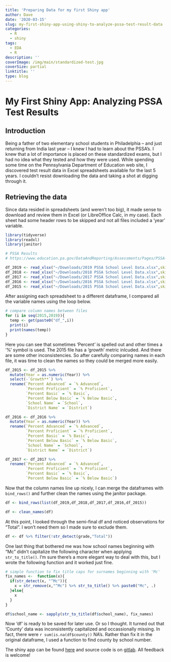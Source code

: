 ```yaml
---
title: 'Preparing Data for my first Shiny app'
author: Dave
date: '2020-03-15'
slug: my-first-shiny-app-using-shiny-to-analyze-pssa-test-result-data
categories:
  - R
  - shiny
tags:
  - EDA
  - R
description: ''
coverImage: /img/main/standardized-test.jpg
coverSize: partial
linktitle: ''
type: blog
---
```


# My First Shiny App: Analyzing PSSA Test Results

## Introduction

Being a father of two elementary school students in Philadelphia -- and just returning from India last year -- I knew I had to learn about the PSSA's. I knew that a lot of importance is placed on these standardized exams, but I had no idea what they tested and how they were used. While spending some time on the Pennsylvania Department of Education web site, I discovered test result data in Excel spreadsheets available for the last 5 years. I couldn't resist downloading the data and taking a shot at digging through it.

## Retrieving the data

Since data resided in spreadsheets (and weren't too big), it made sense to download and review them in Excel (or LibreOffice Calc, in my case). Each sheet had some header rows to be skipped and not all files included a 'year' variable.

```r
library(tidyverse)
library(readxl)
library(janitor)

# PSSA Results
# https://www.education.pa.gov/DataAndReporting/Assessments/Pages/PSSA-Results.aspx

df_2019 <- read_xlsx("~/Downloads/2019 PSSA School Level Data.xlsx",skip = 4) %>% mutate(Year = 2019)
df_2018 <- read_xlsx("~/Downloads/2018 PSSA School Level Data.xlsx",skip = 4) %>% mutate(Year = 2018)
df_2017 <- read_xlsx("~/Downloads/2017 PSSA School Level Data.xlsx",skip = 4) %>% mutate(Year = 2017)
df_2016 <- read_xlsx("~/Downloads/2016 PSSA School Level Data.xlsx",skip = 4)
df_2015 <- read_xlsx("~/Downloads/2015 PSSA School Level Data.xlsx",skip = 6)

```

After assigning each spreadsheet to a different dataframe, I compared all the variable names using the loop below.

```r
# compare column names between files
for (i in seq(2015,2019)){
  temp <- get(paste0("df_",i))
  print(i)
  print(names(temp))
}
```

Here you can see that sometimes 'Percent' is spelled out and other times a '%' symbol is used. The 2015 file has a 'growth' metric inlcuded. And there are some other inconsistencies. So after carefully comparing names in each file, it was time to clean the names so they could be merged more easily.

```r
df_2015 <- df_2015 %>%
  mutate(Year = as.numeric(Year)) %>%
  select(-`Growth**`) %>%
  rename(`Percent Advanced` = `% Advanced`,
         `Percent Proficient` = `% Proficient`,
         `Percent Basic` = `% Basic`,
         `Percent Below Basic` = `% Below Basic`,
         `School Name` = `School`,
         `District Name` = `District`) 

df_2016 <- df_2016 %>%
  mutate(Year = as.numeric(Year)) %>%
  rename(`Percent Advanced` = `% Advanced`,
         `Percent Proficient` = `% Proficient`,
         `Percent Basic` = `% Basic`,
         `Percent Below Basic` = `% Below Basic`,
         `School Name` = `School`,
         `District Name` = `District`)

df_2017 <- df_2017 %>%
  rename(`Percent Advanced` = `% Advanced`,
         `Percent Proficient` = `% Proficient`,
         `Percent Basic` = `% Basic`,
         `Percent Below Basic` = `% Below Basic`)


```

Now that the column names line up nicely, I can merge the dataframes with `bind_rows()` and further clean the names using the janitor package.

```r
df <- bind_rows(list(df_2019,df_2018,df_2017,df_2016,df_2015))

df <- clean_names(df)
```

At this point, I looked through the semi-final df and noticed observations for "Total". I won't need them so I made sure to exclude them.

```r
df <- df %>% filter(!str_detect(grade,"Total"))
```

One last thing that bothered me was how school names beginning with "Mc" didn't capitalize the following character when applying `str_to_title()`. I'm sure there's a more elegant way to deal with this, but I wrote the following function and it worked just fine.

```r

# simple function to fix title caps for surnames beginning with 'Mc'
fix_names <-  function(x){
  if(str_detect(x, "^Mc")){
    x = str_remove(x,"^Mc") %>% str_to_title() %>% paste0("Mc", .)
  }else{
    x
  }
}

df$school_name <- sapply(str_to_title(df$school_name), fix_names)

```

Now 'df' is ready to be saved for later use. Or so I thought. It turned out that 'County' data was inconsistently capitalized and occassionally missing. In fact, there were `r sum(is.na(df$county))` NA's. Rather than fix it in the original dataframe, I used a function to find county by school number.

The shiny app can be found [here](https://davebloom11.shinyapps.io/pssa_shiny_app/) and source code is on [gitlab](https://gitlab.com/db369/pssa_shiny_app). All feedback is welcome!